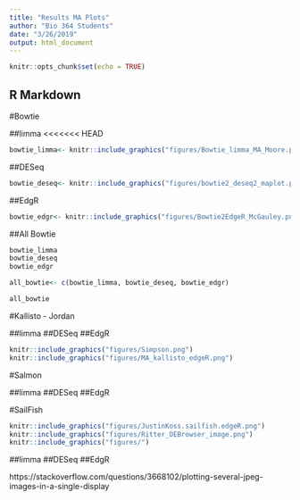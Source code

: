```yaml
---
title: "Results MA Plots"
author: "Bio 364 Students"
date: "3/26/2019"
output: html_document
---
```


```r
knitr::opts_chunk$set(echo = TRUE)
```

## R Markdown

#Bowtie

##limma
<<<<<<< HEAD
```r
bowtie_limma<- knitr::include_graphics("figures/Bowtie_limma_MA_Moore.png") 
```

##DESeq
```r
bowtie_deseq<- knitr::include_graphics("figures/bowtie2_deseq2_maplot.png") 
```

##EdgR
```r
bowtie_edgr<- knitr::include_graphics("figures/Bowtie2EdgeR_McGauley.png") 
```


##All Bowtie
```r
bowtie_limma
bowtie_deseq
bowtie_edgr

all_bowtie<- c(bowtie_limma, bowtie_deseq, bowtie_edgr)

all_bowtie
```



#Kallisto - Jordan


##limma
##DESeq
##EdgR

```r
knitr::include_graphics("figures/Simpson.png") 
knitr::include_graphics("figures/MA_kallisto_edgeR.png")

```




#Salmon

##limma
##DESeq
##EdgR

#SailFish


```r
knitr::include_graphics("figures/JustinKoss.sailfish.edgeR.png") 
knitr::include_graphics("figures/Ritter_DEBrowser_image.png") 
knitr::include_graphics("figures/") 
```

##limma
##DESeq
##EdgR

https://stackoverflow.com/questions/3668102/plotting-several-jpeg-images-in-a-single-display